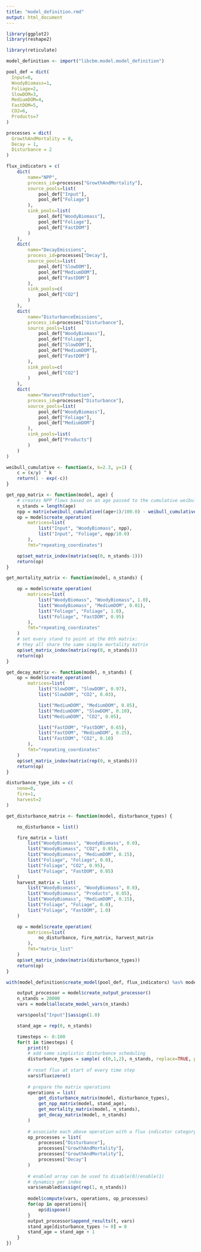 ```yaml
---
title: "model_definition.rmd"
output: html_document
---
```


``` r
library(ggplot2)
library(reshape2)

library(reticulate)

model_definition <- import("libcbm.model.model_definition")
```

``` r
pool_def = dict(
  Input=0,
  WoodyBiomass=1,
  Foliage=2,
  SlowDOM=3,
  MediumDOM=4,
  FastDOM=5,
  CO2=6,
  Products=7
)
```

``` r
processes = dict(
  GrowthAndMortality = 0,
  Decay = 1,
  Disturbance = 2
)
```

``` r
flux_indicators = c(
    dict(
        name="NPP",
        process_id=processes["GrowthAndMortality"],
        source_pools=list(
            pool_def["Input"],
            pool_def["Foliage"]
        ),
        sink_pools=list(
            pool_def["WoodyBiomass"],
            pool_def["Foliage"],
            pool_def["FastDOM"]
        )
    ),
    dict(
        name="DecayEmissions",
        process_id=processes["Decay"],
        source_pools=list(
            pool_def["SlowDOM"],
            pool_def["MediumDOM"],
            pool_def["FastDOM"]
        ),
        sink_pools=c(
            pool_def["CO2"]
        )
    ),
    dict(
        name="DisturbanceEmissions",
        process_id=processes["Disturbance"],
        source_pools=list(
            pool_def["WoodyBiomass"],
            pool_def["Foliage"],
            pool_def["SlowDOM"],
            pool_def["MediumDOM"],
            pool_def["FastDOM"]
        ),
        sink_pools=c(
            pool_def["CO2"]
        )
    ),
    dict(
        name="HarvestProduction",
        process_id=processes["Disturbance"],
        source_pools=list(
            pool_def["WoodyBiomass"],
            pool_def["Foliage"],
            pool_def["MediumDOM"]
        ),
        sink_pools=list(
            pool_def["Products"]
        )
    )
)
```

``` r
weibull_cumulative <- function(x, k=2.3, y=1) {
    c = (x/y) ^ k
    return(1 - exp(-c))
}

get_npp_matrix <- function(model, age) {
    # creates NPP flows based on an age passed to the cumulative weibull distribution
    n_stands = length(age)
    npp = matrix(weibull_cumulative((age+1)/100.0) - weibull_cumulative(age/100.0))
    op = model$create_operation(
        matrices=list(
            list("Input", "WoodyBiomass", npp),
            list("Input", "Foliage", npp/10.0)
        ),
        fmt="repeating_coordinates")

    op$set_matrix_index(matrix(seq(0, n_stands-1)))
    return(op)
}
```

``` r

get_mortality_matrix <- function(model, n_stands) {

    op = model$create_operation(
        matrices=list(
            list("WoodyBiomass", "WoodyBiomass", 1.0),
            list("WoodyBiomass", "MediumDOM", 0.01),
            list("Foliage", "Foliage", 1.0),
            list("Foliage", "FastDOM", 0.95)
        ),
        fmt="repeating_coordinates"
    )
    # set every stand to point at the 0th matrix:
    # they all share the same simple mortality matrix
    op$set_matrix_index(matrix(rep(0, n_stands)))
    return(op)
}
```

``` r
get_decay_matrix <- function(model, n_stands) {
    op = model$create_operation(
        matrices=list(
            list("SlowDOM", "SlowDOM", 0.97),
            list("SlowDOM", "CO2", 0.03),

            list("MediumDOM", "MediumDOM", 0.85),
            list("MediumDOM", "SlowDOM", 0.10),
            list("MediumDOM", "CO2", 0.05),

            list("FastDOM", "FastDOM", 0.65),
            list("FastDOM", "MediumDOM", 0.25),
            list("FastDOM", "CO2", 0.10)
        ),
        fmt="repeating_coordinates"
    )
    op$set_matrix_index(matrix(rep(0, n_stands)))
    return(op)
}
```

``` r
disturbance_type_ids = c(
    none=0,
    fire=1,
    harvest=2
)

get_disturbance_matrix <- function(model, disturbance_types) {

    no_disturbance = list()

    fire_matrix = list(
        list("WoodyBiomass", "WoodyBiomass", 0.0),
        list("WoodyBiomass", "CO2", 0.85),
        list("WoodyBiomass", "MediumDOM", 0.15),
        list("Foliage", "Foliage", 0.0),
        list("Foliage", "CO2", 0.95),
        list("Foliage", "FastDOM", 0.05)
    )
    harvest_matrix = list(
        list("WoodyBiomass", "WoodyBiomass", 0.0),
        list("WoodyBiomass", "Products", 0.85),
        list("WoodyBiomass", "MediumDOM", 0.15),
        list("Foliage", "Foliage", 0.0),
        list("Foliage", "FastDOM", 1.0)
    )

    op = model$create_operation(
        matrices=list(
            no_disturbance, fire_matrix, harvest_matrix
        ),
        fmt="matrix_list"
    )
    op$set_matrix_index(matrix(disturbance_types))
    return(op)
}

```

``` r
with(model_definition$create_model(pool_def, flux_indicators) %as% model, {

    output_processor = model$create_output_processor()
    n_stands = 20000
    vars = model$allocate_model_vars(n_stands)

    vars$pools["Input"]$assign(1.0)

    stand_age = rep(0, n_stands)

    timesteps <- 0:100
    for(t in timesteps) {
        print(t)
        # add some simplistic disturbance scheduling
        disturbance_types = sample( c(0,1,2), n_stands, replace=TRUE, prob=c(0.995, 0.003, 0.002) )
    
        # reset flux at start of every time step
        vars$flux$zero()
    
        # prepare the matrix operations
        operations = list(
            get_disturbance_matrix(model, disturbance_types),
            get_npp_matrix(model, stand_age),
            get_mortality_matrix(model, n_stands),
            get_decay_matrix(model, n_stands)
        )
    
        # associate each above operation with a flux indicator category
        op_processes = list(
            processes["Disturbance"],
            processes["GrowthAndMortality"],
            processes["GrowthAndMortality"],
            processes["Decay"]
        )
    
        # enabled array can be used to disable(0)/enable(1)
        # dynamics per index
        vars$enabled$assign(rep(1, n_stands))
    
        model$compute(vars, operations, op_processes)
        for(op in operations){
            op$dispose()
        }
        output_processor$append_results(t, vars)
        stand_age[disturbance_types != 0] = 0
        stand_age = stand_age + 1
    }
})
```
